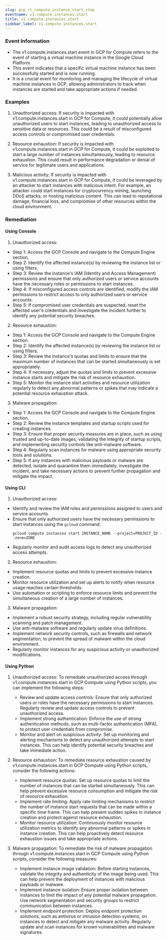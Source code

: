 ```yaml
--- 
slug: gcp_rt_compute_instance_start_stop
eventname: v1.compute.instances.start
title: v1.compute.instances.start
sidebar_label: v1.compute.instances.start
---
```

                       
### Event Information

- The v1.compute.instances.start event in GCP for Compute refers to the event of starting a virtual machine instance in the Google Cloud Platform.
- This event indicates that a specific virtual machine instance has been successfully started and is now running.
- It is a crucial event for monitoring and managing the lifecycle of virtual machine instances in GCP, allowing administrators to track when instances are started and take appropriate actions if needed.


### Examples

1. Unauthorized access: If security is impacted with v1.compute.instances.start in GCP for Compute, it could potentially allow unauthorized users to start instances, leading to unauthorized access to sensitive data or resources. This could be a result of misconfigured access controls or compromised user credentials.

2. Resource exhaustion: If security is impacted with v1.compute.instances.start in GCP for Compute, it could be exploited to start a large number of instances simultaneously, leading to resource exhaustion. This could result in performance degradation or denial of service for legitimate users and applications.

3. Malicious activity: If security is impacted with v1.compute.instances.start in GCP for Compute, it could be leveraged by an attacker to start instances with malicious intent. For example, an attacker could start instances for cryptocurrency mining, launching DDoS attacks, or hosting malicious content. This can lead to reputational damage, financial loss, and compromise of other resources within the cloud environment.

### Remediation

#### Using Console

1. Unauthorized access:
- Step 1: Access the GCP Console and navigate to the Compute Engine section.
- Step 2: Identify the affected instance(s) by reviewing the instance list or using filters.
- Step 3: Review the instance's IAM (Identity and Access Management) permissions and ensure that only authorized users or service accounts have the necessary roles or permissions to start instances.
- Step 4: If misconfigured access controls are identified, modify the IAM permissions to restrict access to only authorized users or service accounts.
- Step 5: If compromised user credentials are suspected, reset the affected user's credentials and investigate the incident further to identify any potential security breaches.

2. Resource exhaustion:
- Step 1: Access the GCP Console and navigate to the Compute Engine section.
- Step 2: Identify the affected instance(s) by reviewing the instance list or using filters.
- Step 3: Review the instance's quotas and limits to ensure that the maximum number of instances that can be started simultaneously is set appropriately.
- Step 4: If necessary, adjust the quotas and limits to prevent excessive instance starts and mitigate the risk of resource exhaustion.
- Step 5: Monitor the instance start activities and resource utilization regularly to detect any abnormal patterns or spikes that may indicate a potential resource exhaustion attack.

3. Malware propagation:
- Step 1: Access the GCP Console and navigate to the Compute Engine section.
- Step 2: Review the instance templates and startup scripts used for creating instances.
- Step 3: Ensure that proper security measures are in place, such as using trusted and up-to-date images, validating the integrity of startup scripts, and implementing security controls like anti-malware software.
- Step 4: Regularly scan instances for malware using appropriate security tools and solutions.
- Step 5: If any instances with malicious payloads or malware are detected, isolate and quarantine them immediately, investigate the incident, and take necessary actions to prevent further propagation and mitigate the impact.

#### Using CLI

1. Unauthorized access:
- Identify and review the IAM roles and permissions assigned to users and service accounts.
- Ensure that only authorized users have the necessary permissions to start instances using the `gcloud` command:
  ```
  gcloud compute instances start INSTANCE_NAME --project=PROJECT_ID --zone=ZONE
  ```
- Regularly monitor and audit access logs to detect any unauthorized access attempts.

2. Resource exhaustion:
- Implement resource quotas and limits to prevent excessive instance creation.
- Monitor resource utilization and set up alerts to notify when resource usage reaches certain thresholds.
- Use automation or scripting to enforce resource limits and prevent the simultaneous creation of a large number of instances.

3. Malware propagation:
- Implement a robust security strategy, including regular vulnerability scanning and patch management.
- Use anti-malware software and regularly update virus definitions.
- Implement network security controls, such as firewalls and network segmentation, to prevent the spread of malware within the cloud environment.
- Regularly monitor instances for any suspicious activity or unauthorized modifications.

#### Using Python

1. Unauthorized access: To remediate unauthorized access through v1.compute.instances.start in GCP Compute using Python scripts, you can implement the following steps:
   - Review and update access controls: Ensure that only authorized users or roles have the necessary permissions to start instances. Regularly review and update access controls to prevent unauthorized access.
   - Implement strong authentication: Enforce the use of strong authentication methods, such as multi-factor authentication (MFA), to protect user credentials from compromise.
   - Monitor and alert on suspicious activity: Set up monitoring and alerting mechanisms to detect any unauthorized attempts to start instances. This can help identify potential security breaches and take immediate action.

2. Resource exhaustion: To remediate resource exhaustion caused by v1.compute.instances.start in GCP Compute using Python scripts, consider the following actions:
   - Implement resource quotas: Set up resource quotas to limit the number of instances that can be started simultaneously. This can help prevent excessive resource consumption and mitigate the risk of resource exhaustion.
   - Implement rate limiting: Apply rate limiting mechanisms to restrict the number of instance start requests that can be made within a specific time frame. This can help prevent sudden spikes in instance creation and protect against resource exhaustion.
   - Monitor resource utilization: Continuously monitor resource utilization metrics to identify any abnormal patterns or spikes in instance creation. This can help proactively detect resource exhaustion issues and take appropriate actions.

3. Malware propagation: To remediate the risk of malware propagation through v1.compute.instances.start in GCP Compute using Python scripts, consider the following measures:
   - Implement instance image validation: Before starting instances, validate the integrity and authenticity of the image being used. This can help prevent the deployment of instances with malicious payloads or malware.
   - Implement instance isolation: Ensure proper isolation between instances to limit the impact of any potential malware propagation. Use network segmentation and security groups to restrict communication between instances.
   - Implement endpoint protection: Deploy endpoint protection solutions, such as antivirus or intrusion detection systems, on instances to detect and mitigate any malware activity. Regularly update and scan instances for known vulnerabilities and malware signatures.


 